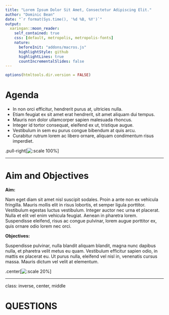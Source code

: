 ```yaml
---
title: "Lorem Ipsum Dolor Sit Amet, Consectetur Adipiscing Elit."
author: "Dominic Bean"
date: "`r format(Sys.time(), '%d %B, %Y')`"
output:
  xaringan::moon_reader:
    self_contained: true
    css: [default, metropolis, metropolis-fonts]
    nature:
      beforeInit: "addons/macros.js"
      highlightStyle: github
      highlightLines: true
      countIncrementalSlides: false
---
```


```r
options(htmltools.dir.version = FALSE)
```

# Agenda

- In non orci efficitur, hendrerit purus at, ultricies nulla.
- Etiam feugiat ex sit amet erat hendrerit, sit amet aliquam dui tempus.
- Mauris non dolor ullamcorper sapien malesuada rhoncus.
- Integer id tortor consequat, eleifend ex ut, tristique augue.
- Vestibulum in sem eu purus congue bibendum at quis arcu.
- Curabitur rutrum lorem ac libero ornare, aliquam condimentum risus imperdiet.

.pull-right[![:scale 100%](./images/checklist.jpg)]

---

# Aim and Objectives

**Aim:** 

Nam eget diam sit amet nisl suscipit sodales. Proin a ante non ex vehicula fringilla. Mauris mollis elit in risus lobortis, et semper ligula porttitor. Vestibulum egestas luctus vestibulum. Integer auctor nec urna et placerat. Nulla et elit vel enim vehicula feugiat. Aenean in pharetra lorem. Suspendisse eleifend, risus ac congue pulvinar, lorem augue porttitor ex, quis ornare odio lorem nec orci.

**Objectives:**

Suspendisse pulvinar, nulla blandit aliquam blandit, magna nunc dapibus nulla, et pharetra velit metus eu quam. Vestibulum efficitur sapien odio, in mattis ex placerat eu. Ut purus nulla, eleifend vel nisl in, venenatis cursus massa. Mauris dictum vel velit at elementum.

.center[![:scale 20%](./images/bullseye.jpg)]

---

class: inverse, center, middle

# QUESTIONS
